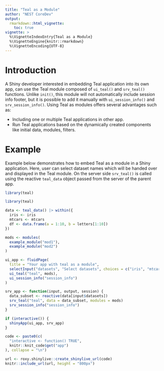 ```yaml
---
title: "Teal as a Module"
author: "NEST CoreDev"
output: 
  rmarkdown::html_vignette:
    toc: true
vignette: >
  %\VignetteIndexEntry{Teal as a Module}
  %\VignetteEngine{knitr::rmarkdown}
  %\VignetteEncoding{UTF-8}
---
```


# Introduction

A Shiny developer interested in embedding Teal application into its own app, can use the Teal module composed of `ui_teal()` and `srv_teal()` functions. 
Unlike `init()`, this module will not automatically include session info footer, but it is possible to add it manually with `ui_session_info()` and `srv_session_info()`.
Using Teal as modules offers several advantages such as:

- Including one or multiple Teal applications in other app.
- Run Teal applications based on the dynamically created components like initial data, modules, filters.

# Example

Example below demonstrates how to embed Teal as a module in a Shiny application. 
Here, user can select dataset names which will be handed over and displayed in the Teal module. On the server side `srv_teal()` is called using the reactive `teal_data` object passed from the server of the parent app.

```r
library(teal)
```
```r
library(teal)

data <- teal_data() |> within({
  iris <- iris
  mtcars <- mtcars
  df <- data.frame(a = 1:10, b = letters[1:10])
})

mods <- modules(
  example_module("mod1"),
  example_module("mod2")
)

ui_app <- fluidPage(
  title = "Your app with teal as a module",
  selectInput("datasets", "Select datasets", choices = c("iris", "mtcars", "df"), selected = "iris", multiple = TRUE),
  ui_teal("teal", mods),
  ui_session_info("session_info")
)

srv_app <- function(input, output, session) {
  data_subset <- reactive(data[input$datasets])
  srv_teal("teal", data = data_subset, modules = mods)
  srv_session_info("session_info")
}

if (interactive()) {
  shinyApp(ui_app, srv_app)
}
```

```r
code <- paste0(c(
  "interactive <- function() TRUE",
  knitr::knit_code$get("app")
), collapse = "\n")

url <- roxy.shinylive::create_shinylive_url(code)
knitr::include_url(url, height = "800px")
```
